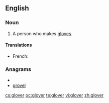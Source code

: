 {{also|Glover}}
==English==

===Noun===
{{en-noun}}

#A person who makes [[glove]]s.

====Translations====
*French: {{t|fr|gantier|m}}

===Anagrams===
* {{alphagram|eglorv}}
* [[grovel#English|grovel]]

[[cs:glover]]
[[oc:glover]]
[[te:glover]]
[[vi:glover]]
[[zh:glover]]